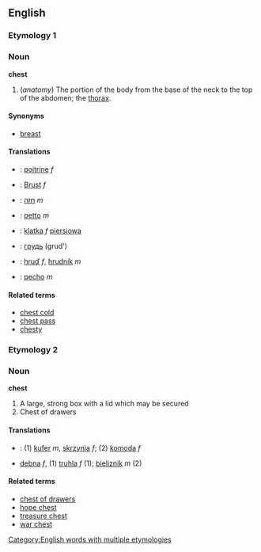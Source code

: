 == English ==

===Etymology 1===

=== Noun ===
'''chest'''

# (''anatomy'') The portion of the body from the base of the neck to the top of the abdomen; the [[thorax]].

====Synonyms====
*[[breast]]

====Translations====
*{{fr}}: [[poitrine]] ''f''
*{{de}}: [[Brust]] ''f''
*{{he}}: [[חזה]] ''m''
*{{it}}: [[petto]] ''m''
*{{pl}}: [[klatka]] ''f'' [[piersiowa]]
*{{ru}}: [[грудь]] (grud')
*{{sk}}: [[hruď]] ''f'', [[hrudník]] ''m''
*{{es}}: [[pecho]] ''m''

====Related terms====
*[[chest cold]]
*[[chest pass]]
*[[chesty]]

===Etymology 2===

=== Noun ===
'''chest'''

# A large, strong box with a lid which may be secured
# Chest of drawers

====Translations====
*{{pl}}: (1) [[kufer]] ''m'', [[skrzynia]] ''f''; (2) [[komoda]] ''f''
*{{sk}} [[debna#Slovak|debna]] ''f'', (1) [[truhla#truhla|truhla]] ''f'' (1); [[bielizník#Slovak|bielizník]] ''m'' (2)

==== Related terms ====
*[[chest of drawers]]
*[[hope chest]]
*[[treasure chest]]
*[[war chest]]

[[Category:English words with multiple etymologies]]